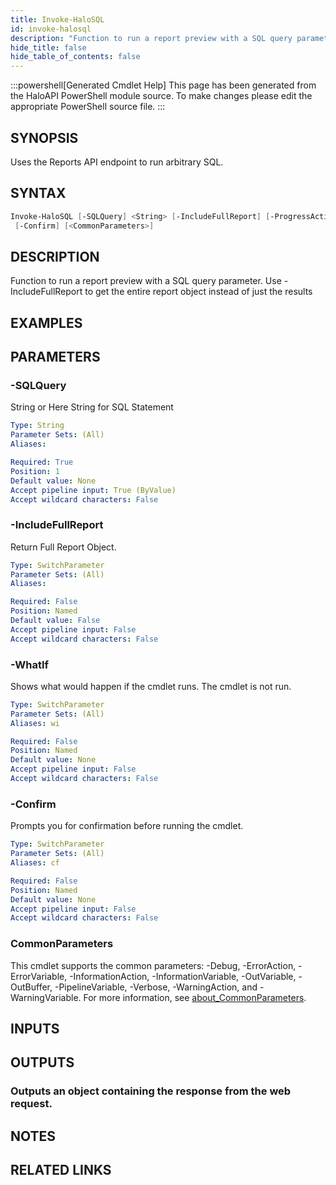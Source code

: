 ```yaml
---
title: Invoke-HaloSQL
id: invoke-halosql
description: "Function to run a report preview with a SQL query parameter. Use -IncludeFullReport to get the entire report object instead of just the results"
hide_title: false
hide_table_of_contents: false
---
```


:::powershell[Generated Cmdlet Help]
This page has been generated from the HaloAPI PowerShell module source. To make changes please edit the appropriate PowerShell source file.
:::

## SYNOPSIS

Uses the Reports API endpoint to run arbitrary SQL.

## SYNTAX

```powershell
Invoke-HaloSQL [-SQLQuery] <String> [-IncludeFullReport] [-ProgressAction <ActionPreference>] [-WhatIf]
 [-Confirm] [<CommonParameters>]
```

## DESCRIPTION

Function to run a report preview with a SQL query parameter.
Use -IncludeFullReport to get the entire report object instead of just the results

## EXAMPLES

## PARAMETERS

### -SQLQuery

String or Here String for SQL Statement

```yaml
Type: String
Parameter Sets: (All)
Aliases:

Required: True
Position: 1
Default value: None
Accept pipeline input: True (ByValue)
Accept wildcard characters: False
```

### -IncludeFullReport

Return Full Report Object.

```yaml
Type: SwitchParameter
Parameter Sets: (All)
Aliases:

Required: False
Position: Named
Default value: False
Accept pipeline input: False
Accept wildcard characters: False
```

### -WhatIf

Shows what would happen if the cmdlet runs.
The cmdlet is not run.

```yaml
Type: SwitchParameter
Parameter Sets: (All)
Aliases: wi

Required: False
Position: Named
Default value: None
Accept pipeline input: False
Accept wildcard characters: False
```

### -Confirm

Prompts you for confirmation before running the cmdlet.

```yaml
Type: SwitchParameter
Parameter Sets: (All)
Aliases: cf

Required: False
Position: Named
Default value: None
Accept pipeline input: False
Accept wildcard characters: False
```

### CommonParameters

This cmdlet supports the common parameters: -Debug, -ErrorAction, -ErrorVariable, -InformationAction, -InformationVariable, -OutVariable, -OutBuffer, -PipelineVariable, -Verbose, -WarningAction, and -WarningVariable. For more information, see [about_CommonParameters](http://go.microsoft.com/fwlink/?LinkID=113216).

## INPUTS


## OUTPUTS

### Outputs an object containing the response from the web request.

## NOTES

## RELATED LINKS
